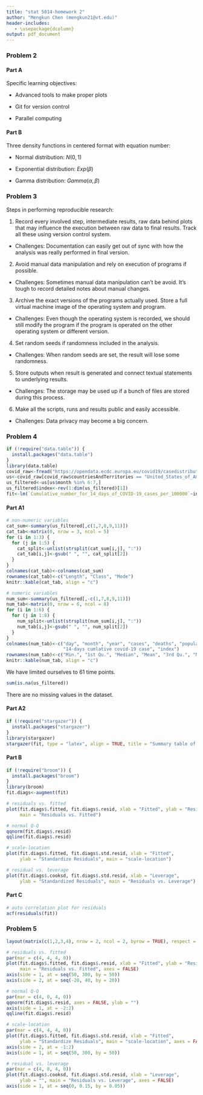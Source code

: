 ```yaml
---
title: "stat 5014-homework 2"
author: "Mengkun Chen (mengkun21@vt.edu)"
header-includes:
   - \usepackage{dcolumn}
output: pdf_document
---
```


### Problem 2

#### Part A

Specific learning objectives:

- Advanced tools to make proper plots

- Git for version control

- Parallel computing

#### Part B

Three density functions in centered format with equation number:

- Normal distribution: $N(0,1)$

\begin{equation}
f(x)=\frac{1}{\sqrt{2\pi}} e^{-\frac{x^2}{2}}
\end{equation}

- Exponential distribution: $Exp(\beta)$

\begin{equation}
f(x)=\frac{1}{\beta} e^{-\frac{x}{\beta}}
\end{equation}

- Gamma distribution: $Gamma(\alpha, \beta)$

\begin{equation}
f(x)=\frac{1}{\Gamma(\alpha) \beta^\alpha} x^{\alpha-1} e^{-\frac{x}{\beta}}
\end{equation}

### Problem 3

Steps in performing reproducible research: 

1. Record every involved step, intermediate results, raw data behind plots that may influence the execution between raw data to final results. Track all these using version control system. 

  + Challenges: Documentation can easily get out of sync with how the analysis was really performed in final version. 
 
2. Avoid manual data manipulation and rely on execution of programs if possible. 

  + Challenges: Sometimes manual data manipulation can't be avoid. It's tough to record detailed notes about manual changes. 
  
3. Archive the exact versions of the programs actually used. Store a full virtual machine image of the operating system and program. 

  + Challenges: Even though the operating system is recorded, we should still modify the program if the program is operated on the other operating system or different version. 
  
4. Set random seeds if randomness included in the analysis. 

  + Challenges: When random seeds are set, the result will lose some randomness. 
  
5. Store outputs when result is generated and connect textual statements to underlying results. 

  + Challenges: The storage may be used up if a bunch of files are stored during this process. 
  
6. Make all the scripts, runs and results public and easily accessible. 

  + Challenges: Data privacy may become a big concern. 



### Problem 4

```r
if (!require("data.table")) {
  install.packages("data.table")
}
library(data.table)
covid_raw<-fread("https://opendata.ecdc.europa.eu/covid19/casedistribution/csv")
us<-covid_raw[covid_raw$countriesAndTerritories == "United_States_of_America",]
us_filtered<-us[us$month %in% 6:7,]
us_filtered$index<-rev(1:dim(us_filtered)[1])
fit<-lm(`Cumulative_number_for_14_days_of_COVID-19_cases_per_100000`~index, data = us_filtered)
```

#### Part A1

```r
# non-numeric variables
cat_sum<-summary(us_filtered[,c(1,7,8,9,11)])
cat_tab<-matrix(0, nrow = 3, ncol = 5)
for (i in 1:3) {
  for (j in 1:5) {
    cat_split<-unlist(strsplit(cat_sum[i,j], ":"))
    cat_tab[i,j]<-gsub(" ", "", cat_split[2])
  }
}
colnames(cat_tab)<-colnames(cat_sum)
rownames(cat_tab)<-c("Length", "Class", "Mode")
knitr::kable(cat_tab, align = "c")

# numeric variables
num_sum<-summary(us_filtered[,-c(1,7,8,9,11)])
num_tab<-matrix(0, nrow = 6, ncol = 8)
for (i in 1:6) {
  for (j in 1:8) {
    num_split<-unlist(strsplit(num_sum[i,j], ":"))
    num_tab[i,j]<-gsub(" ", "", num_split[2])
  }
}
colnames(num_tab)<-c("day", "month", "year", "cases", "deaths", "population", 
                     "14-days cumlative covid-19 case", "index")
rownames(num_tab)<-c("Min.", "1st Qu.", "Median", "Mean", "3rd Qu.", "Max.")
knitr::kable(num_tab, align = "c")
```

We have limited ourselves to 61 time points.

```r
sum(is.na(us_filtered))
```

There are no missing values in the dataset.

#### Part A2

```r
if (!require("stargazer")) {
  install.packages("stargazer")
}
library(stargazer)
stargazer(fit, type = "latex", align = TRUE, title = "Summary table of linear model")
```

#### Part B

```r
if (!require("broom")) {
  install.packages("broom")
}
library(broom)
fit.diags<-augment(fit)
```

```r
# residuals vs. fitted
plot(fit.diags$.fitted, fit.diags$.resid, xlab = "Fitted", ylab = "Residuals", 
     main = "Residuals vs. Fitted")

# normal Q-Q
qqnorm(fit.diags$.resid)
qqline(fit.diags$.resid)

# scale-location
plot(fit.diags$.fitted, fit.diags$.std.resid, xlab = "Fitted", 
     ylab = "Standardize Residuals", main = "scale-location")

# residual vs. leverage
plot(fit.diags$.cooksd, fit.diags$.std.resid, xlab = "Leverage", 
     ylab = "Standardized Residuals", main = "Residuals vs. Leverage")
```

#### Part C

```r
# auto correlation plot for residuals
acf(residuals(fit))
```



### Problem 5

```r
layout(matrix(c(1,2,3,4), nrow = 2, ncol = 2, byrow = TRUE), respect = TRUE)

# residuals vs. fitted
par(mar = c(4, 4, 4, 0))
plot(fit.diags$.fitted, fit.diags$.resid, xlab = "Fitted", ylab = "Residuals", 
     main = "Residuals vs. Fitted", axes = FALSE)
axis(side = 1, at = seq(50, 300, by = 50))
axis(side = 2, at = seq(-20, 40, by = 20))

# normal Q-Q
par(mar = c(4, 0, 4, 0))
qqnorm(fit.diags$.resid, axes = FALSE, ylab = "")
axis(side = 1, at = -2:2)
qqline(fit.diags$.resid)

# scale-location
par(mar = c(4, 4, 4, 0))
plot(fit.diags$.fitted, fit.diags$.std.resid, xlab = "Fitted", 
     ylab = "Standardize Residuals", main = "scale-location", axes = FALSE)
axis(side = 2, at = -1:2)
axis(side = 1, at = seq(50, 300, by = 50))

# residual vs. leverage
par(mar = c(4, 0, 4, 0))
plot(fit.diags$.cooksd, fit.diags$.std.resid, xlab = "Leverage", 
     ylab = "", main = "Residuals vs. Leverage", axes = FALSE)
axis(side = 1, at = seq(0, 0.15, by = 0.05))
```